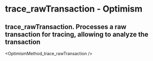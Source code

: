 # trace_rawTransaction  - Optimism

## trace_rawTransaction. Processes a raw transaction for tracing, allowing to analyze the transaction


<OptimismMethod_trace_rawTransaction />
